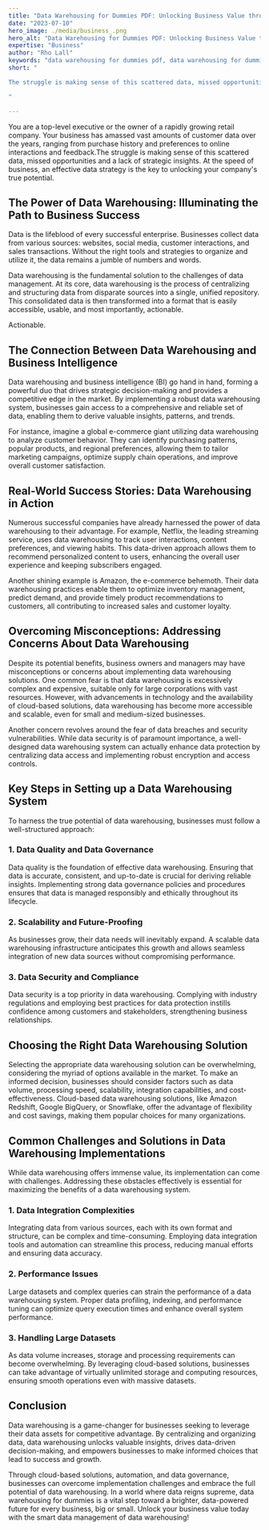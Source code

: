 ```yaml
---
title: "Data Warehousing for Dummies PDF: Unlocking Business Value through Actionable Data & AI"
date: "2023-07-10"
hero_image: ./media/business_.png
hero_alt: "Data Warehousing for Dummies PDF: Unlocking Business Value through Actionable Data & AI"
expertise: "Business"
author: "Rho Lall"
keywords: "data warehousing for dummies pdf, data warehousing for dummies, data warehouse for dummies, cloud data warehousing for dummies"
short: "

The struggle is making sense of this scattered data, missed opportunities and a lack of strategic insights. At the speed of business, an effective data strategy is the key to unlocking your company's true potential.

"

---
```


You are a top-level executive or the owner of a rapidly growing retail company. Your business has amassed vast amounts of customer data over the years, ranging from purchase history and preferences to online interactions and feedback.The struggle is making sense of this scattered data, missed opportunities and a lack of strategic insights. At the speed of business, an effective data strategy is the key to unlocking your company's true potential.

## The Power of Data Warehousing: Illuminating the Path to Business Success

Data is the lifeblood of every successful enterprise. Businesses collect data from various sources: websites, social media, customer interactions, and sales transactions. Without the right tools and strategies to organize and utilize it, the data remains a jumble of numbers and words.

Data warehousing is the fundamental solution to the challenges of data management. At its core, data warehousing is the process of centralizing and structuring data from disparate sources into a single, unified repository. This consolidated data is then transformed into a format that is easily accessible, usable, and most importantly, actionable.

Actionable.

## The Connection Between Data Warehousing and Business Intelligence

Data warehousing and business intelligence (BI) go hand in hand, forming a powerful duo that drives strategic decision-making and provides a competitive edge in the market. By implementing a robust data warehousing system, businesses gain access to a comprehensive and reliable set of data, enabling them to derive valuable insights, patterns, and trends.

For instance, imagine a global e-commerce giant utilizing data warehousing to analyze customer behavior. They can identify purchasing patterns, popular products, and regional preferences, allowing them to tailor marketing campaigns, optimize supply chain operations, and improve overall customer satisfaction.

## Real-World Success Stories: Data Warehousing in Action

Numerous successful companies have already harnessed the power of data warehousing to their advantage. For example, Netflix, the leading streaming service, uses data warehousing to track user interactions, content preferences, and viewing habits. This data-driven approach allows them to recommend personalized content to users, enhancing the overall user experience and keeping subscribers engaged.

Another shining example is Amazon, the e-commerce behemoth. Their data warehousing practices enable them to optimize inventory management, predict demand, and provide timely product recommendations to customers, all contributing to increased sales and customer loyalty.

## Overcoming Misconceptions: Addressing Concerns About Data Warehousing

Despite its potential benefits, business owners and managers may have misconceptions or concerns about implementing data warehousing solutions. One common fear is that data warehousing is excessively complex and expensive, suitable only for large corporations with vast resources. However, with advancements in technology and the availability of cloud-based solutions, data warehousing has become more accessible and scalable, even for small and medium-sized businesses.

Another concern revolves around the fear of data breaches and security vulnerabilities. While data security is of paramount importance, a well-designed data warehousing system can actually enhance data protection by centralizing data access and implementing robust encryption and access controls.

## Key Steps in Setting up a Data Warehousing System

To harness the true potential of data warehousing, businesses must follow a well-structured approach:

### 1. Data Quality and Data Governance

Data quality is the foundation of effective data warehousing. Ensuring that data is accurate, consistent, and up-to-date is crucial for deriving reliable insights. Implementing strong data governance policies and procedures ensures that data is managed responsibly and ethically throughout its lifecycle.

### 2. Scalability and Future-Proofing

As businesses grow, their data needs will inevitably expand. A scalable data warehousing infrastructure anticipates this growth and allows seamless integration of new data sources without compromising performance.

### 3. Data Security and Compliance

Data security is a top priority in data warehousing. Complying with industry regulations and employing best practices for data protection instills confidence among customers and stakeholders, strengthening business relationships.

## Choosing the Right Data Warehousing Solution

Selecting the appropriate data warehousing solution can be overwhelming, considering the myriad of options available in the market. To make an informed decision, businesses should consider factors such as data volume, processing speed, scalability, integration capabilities, and cost-effectiveness. Cloud-based data warehousing solutions, like Amazon Redshift, Google BigQuery, or Snowflake, offer the advantage of flexibility and cost savings, making them popular choices for many organizations.

## Common Challenges and Solutions in Data Warehousing Implementations

While data warehousing offers immense value, its implementation can come with challenges. Addressing these obstacles effectively is essential for maximizing the benefits of a data warehousing system.

### 1. Data Integration Complexities

Integrating data from various sources, each with its own format and structure, can be complex and time-consuming. Employing data integration tools and automation can streamline this process, reducing manual efforts and ensuring data accuracy.

### 2. Performance Issues

Large datasets and complex queries can strain the performance of a data warehousing system. Proper data profiling, indexing, and performance tuning can optimize query execution times and enhance overall system performance.

### 3. Handling Large Datasets

As data volume increases, storage and processing requirements can become overwhelming. By leveraging cloud-based solutions, businesses can take advantage of virtually unlimited storage and computing resources, ensuring smooth operations even with massive datasets.

## Conclusion

Data warehousing is a game-changer for businesses seeking to leverage their data assets for competitive advantage. By centralizing and organizing data, data warehousing unlocks valuable insights, drives data-driven decision-making, and empowers businesses to make informed choices that lead to success and growth.

Through cloud-based solutions, automation, and data governance, businesses can overcome implementation challenges and embrace the full potential of data warehousing. In a world where data reigns supreme, data warehousing for dummies is a vital step toward a brighter, data-powered future for every business, big or small. Unlock your business value today with the smart data management of data warehousing!

